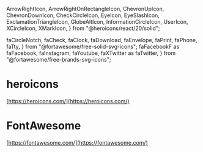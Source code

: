 
  ArrowRightIcon,
  ArrowRightOnRectangleIcon,
  ChevronUpIcon,
  ChevronDownIcon,
  CheckCircleIcon,
  EyeIcon,
  EyeSlashIcon,
  ExclamationTriangleIcon,
  GlobeAltIcon,
  InformationCircleIcon,
  UserIcon,
  XCircleIcon,
  XMarkIcon,
} from "@heroicons/react/20/solid";

  faCircleNotch,
  faCheck,
  faClock,
  faDownload,
  faEnvelope,
  faPrint,
  faPhone,
  faTty,
} from "@fortawesome/free-solid-svg-icons";
  faFacebookF as faFacebook,
  faInstagram,
  faYoutube,
  faXTwitter as faTwitter,
} from "@fortawesome/free-brands-svg-icons";

<Meta title="Design System/Iconography" />

# heroicons

[https://heroicons.com/](https://heroicons.com/)

<IconGallery>
  <IconItem name="arrow-right">
    <ArrowRightIcon />
  </IconItem>
  <IconItem name="arrow-right-on-rectangle">
    <ArrowRightOnRectangleIcon />
  </IconItem>
  <IconItem name="chevron-up">
    <ChevronUpIcon />
  </IconItem>
  <IconItem name="chevron-down">
    <ChevronDownIcon />
  </IconItem>
  <IconItem name="check-circle">
    <CheckCircleIcon />
  </IconItem>
  <IconItem name="eye">
    <EyeIcon />
  </IconItem>
  <IconItem name="eye-slash">
    <EyeSlashIcon />
  </IconItem>
  <IconItem name="exclamation-triangle">
    <ExclamationTriangleIcon />
  </IconItem>
  <IconItem name="globe-alt">
    <GlobeAltIcon />
  </IconItem>
  <IconItem name="information-circle">
    <InformationCircleIcon />
  </IconItem>
  <IconItem name="user">
    <UserIcon />
  </IconItem>
  <IconItem name="x-mark">
    <XMarkIcon />
  </IconItem>
  <IconItem name="x-circle">
    <XCircleIcon />
  </IconItem>
</IconGallery>

# FontAwesome

[https://fontawesome.com/](https://fontawesome.com/)

<IconGallery>
  <IconItem>
    <FontAwesomeIcon icon={faCircleNotch} />
  </IconItem>
  <IconItem>
    <FontAwesomeIcon icon={faCheck} />
  </IconItem>
  <IconItem>
    <FontAwesomeIcon icon={faClock} />
  </IconItem>
  <IconItem>
    <FontAwesomeIcon icon={faDownload} />
  </IconItem>
  <IconItem>
    <FontAwesomeIcon icon={faEnvelope} />
  </IconItem>
  <IconItem>
    <FontAwesomeIcon icon={faPrint} />
  </IconItem>
  <IconItem>
    <FontAwesomeIcon icon={faPhone} />
  </IconItem>
  <IconItem>
    <FontAwesomeIcon icon={faTty} />
  </IconItem>
  <IconItem>
    <FontAwesomeIcon icon={faFacebook} />
  </IconItem>
  <IconItem>
    <FontAwesomeIcon icon={faInstagram} />
  </IconItem>
  <IconItem>
    <FontAwesomeIcon icon={faYoutube} />
  </IconItem>
  <IconItem>
    <FontAwesomeIcon icon={faTwitter} />
  </IconItem>
</IconGallery>
